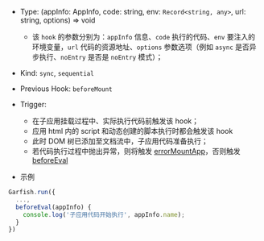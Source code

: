 


- Type: <Highlight> (appInfo: AppInfo, code: string, env: `Record<string, any>`, url: string, options) => void </Highlight>
  - 该 `hook` 的参数分别为：`appInfo` 信息、`code` 执行的代码、`env` 要注入的环境变量，`url` 代码的资源地址、`options` 参数选项（例如 `async` 是否异步执行、`noEntry` 是否是 `noEntry` 模式）；
- Kind: `sync`, `sequential`
- Previous Hook: `beforeMount`
- Trigger:

  - 在子应用挂载过程中、实际执行代码前触发该 hook；
  - 应用 html 内的 script 和动态创建的脚本执行时都会触发该 hook
  - 此时 DOM 树已添加至文档流中，子应用代码准备执行；
  - 若代码执行过程中抛出异常，则将触发 [errorMountApp](/api/run#errormountapp)，否则触发 [beforeEval](/api/run#afterEval)

- 示例

```ts
Garfish.run({
  ...,
  beforeEval(appInfo) {
    console.log('子应用代码开始执行', appInfo.name);
  }
})
```
